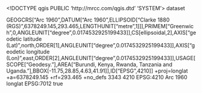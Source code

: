 <!DOCTYPE qgis PUBLIC 'http://mrcc.com/qgis.dtd' 'SYSTEM'>
<qgis version="3.40.8-Bratislava">
  <identifier></identifier>
  <parentidentifier></parentidentifier>
  <language></language>
  <type>dataset</type>
  <title></title>
  <abstract></abstract>
  <links/>
  <dates/>
  <fees></fees>
  <encoding></encoding>
  <crs>
    <spatialrefsys nativeFormat="Wkt">
      <wkt>GEOGCRS["Arc 1960",DATUM["Arc 1960",ELLIPSOID["Clarke 1880 (RGS)",6378249.145,293.465,LENGTHUNIT["metre",1]]],PRIMEM["Greenwich",0,ANGLEUNIT["degree",0.0174532925199433]],CS[ellipsoidal,2],AXIS["geodetic latitude (Lat)",north,ORDER[1],ANGLEUNIT["degree",0.0174532925199433]],AXIS["geodetic longitude (Lon)",east,ORDER[2],ANGLEUNIT["degree",0.0174532925199433]],USAGE[SCOPE["Geodesy."],AREA["Burundi, Kenya, Rwanda, Tanzania and Uganda."],BBOX[-11.75,28.85,4.63,41.91]],ID["EPSG",4210]]</wkt>
      <proj4>+proj=longlat +a=6378249.145 +rf=293.465 +no_defs</proj4>
      <srsid>3343</srsid>
      <srid>4210</srid>
      <authid>EPSG:4210</authid>
      <description>Arc 1960</description>
      <projectionacronym>longlat</projectionacronym>
      <ellipsoidacronym>EPSG:7012</ellipsoidacronym>
      <geographicflag>true</geographicflag>
    </spatialrefsys>
  </crs>
  <extent/>
</qgis>
